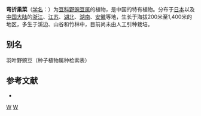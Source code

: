 {{Speciesbox 
| genus = Vicia
| species = deflexa
| authority = [[中井猛之进|Nakai]]
}}
'''弯折巢菜'''（[[学名|学名]]：{{lang|la|''Vicia deflexa''}}）为[[豆科|豆科]][[野豌豆属|野豌豆属]]的植物，是中国的特有植物。分布于[[日本|日本]]以及[[中国大陆|中国大陆]]的[[浙江|浙江]]、[[江苏|江苏]]、[[湖北|湖北]]、[[湖南|湖南]]、[[安徽|安徽]]等地，生长于海拔200米至1,400米的地区，多生于溪边、山谷和竹林中，目前尚未由人工引种栽培。

== 别名 ==
羽叶野豌豆（种子植物属种检索表）

== 参考文献 ==
<div class="references-small">
* {{cite web| url =http://www.bioinfo.cn/db05/KmzwSpecies.php?action=view&id=16687| title =弯折巢菜| work =《中国高等植物数据库全库》| publisher =中国科学院微生物研究所| author =昆明植物研究所| accessdate =2009-02-25}}{{dead link|date=2018年2月 |bot=InternetArchiveBot |fix-attempted=yes }}
</div>
{{Taxonbar|from=Q11067895}}

[[Category:野豌豆属|W]]
[[Category:中國特有植物|W]]


{{植物小作品}}